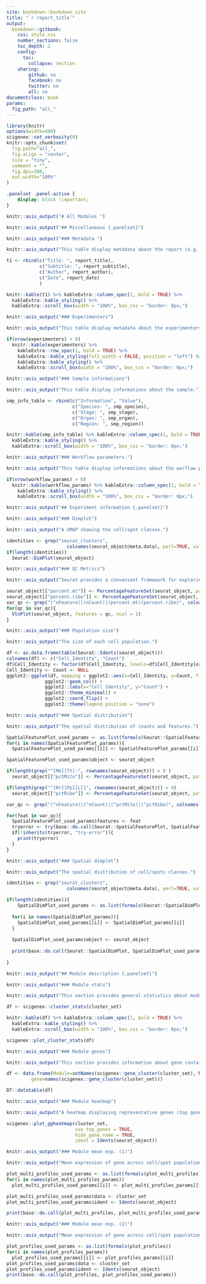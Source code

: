 ```yaml
--- 
site: bookdown::bookdown_site
title: "`r report_title`"
output: 
  bookdown::gitbook:
    css: style.css
    number_sections: false
    toc_depth: 2
    config:
      toc:
        collapse: section
    sharing:
        github: no
        facebook: no
        twitter: no
        all: no
documentclass: book
params:
  fig_path: "all_"
---
```



<!-- UPPERCASE variable are text to be replaced. -->
<!-- There are several global variables obtained from st_report() function. -->

```r
library(knitr)
options(width=400)
scigenex::set_verbosity(0)
knitr::opts_chunk$set(
  fig.path="all_",
  fig.align = "center", 
  size = "tiny", 
  comment = "",
  fig.dpi=300,
  out.width="100%"
)
```

```css
.panelset .panel-active {
    display: block !important;
}
```

```r
knitr::asis_output("# All Modules ")
``` 

```r
knitr::asis_output("## Miscellaneous {.panelset}") 
``` 

```r
knitr::asis_output("### Metadata ") 
``` 

```r
knitr::asis_output("This table display metadata about the report (e.g., title, subtitle, author, and date).") 
``` 

```r

t1 <- rbind(c("Title: ", report_title),
            c("Subtitle: ", report_subtitle),
            c("Author", report_author),
            c("Date", report_date)
            )

knitr::kable(t1) %>% kableExtra::column_spec(1, bold = TRUE) %>%
  kableExtra::kable_styling() %>%
  kableExtra::scroll_box(width = "100%", box_css = "border: 0px;")
```

```r
knitr::asis_output("### Experimenters") 
``` 

```r
knitr::asis_output("This table display metadata about the experimenters.") 
``` 


```r
if(nrow(experimenters) > 0)
  knitr::kable(experimenters) %>% 
    kableExtra::row_spec(1, bold = TRUE) %>% 
    kableExtra::kable_styling(full_width = FALSE, position = "left") %>%
    kableExtra::kable_styling() %>%
    kableExtra::scroll_box(width = "100%", box_css = "border: 0px;")
```


```r
knitr::asis_output("### Sample informations") 
``` 
  
```r
knitr::asis_output("This table display informations about the sample.") 
``` 

```r

smp_info_table <- rbind(c("Information", "Value"),
                        c("Species: ", smp_species),
                        c("Stage: ", smp_stage),
                        c("Organ: ", smp_organ),
                        c("Region: ", smp_region))

knitr::kable(smp_info_table) %>% kableExtra::column_spec(1, bold = TRUE) %>%
  kableExtra::kable_styling() %>%
  kableExtra::scroll_box(width = "100%", box_css = "border: 0px;")
```

```r
knitr::asis_output("### Workflow parameters.") 
``` 
  
```r
knitr::asis_output("This table display informations about the worflow parameters.") 
``` 

```r
if(nrow(workflow_params) > 0)
  knitr::kable(workflow_params) %>% kableExtra::column_spec(1, bold = TRUE) %>%
    kableExtra::kable_styling() %>%
    kableExtra::scroll_box(width = "100%", box_css = "border: 0px;")
```


```r
knitr::asis_output("## Experiment information {.panelset}") 
``` 

```r
knitr::asis_output("### Dimplot") 
``` 

```r
knitr::asis_output("A UMAP showing the cell/spot classes.") 
``` 

```r
identities <- grep("seurat_clusters", 
                      colnames(seurat_object@meta.data), perl=TRUE, val=TRUE)
if(length(identities))
  Seurat::DimPlot(seurat_object)
```





```r
knitr::asis_output("### QC Metrics") 
``` 

```r
knitr::asis_output("Seurat provides a convenient framework for exploring quality control (QC) metrics and filtering cells based on user-defined criteria. A commonly used QC metrics is the the number of unique genes detected per cell. Low-quality cells or empty droplets typically show very few genes, while doublets or multiplets may display abnormally high gene counts (but also proliferating cells !!). Another key metric is the total number of molecules detected per cell, which strongly correlates with the number of unique genes. The proportion of reads mapping to the mitochondrial genome is also often used, as low-quality or dying cells tend to exhibit elevated mitochondrial content. To compute this, Seurat’s PercentageFeatureSet() function can be used to calculate the percentage of counts originating from a specified set of features, typically using all genes that begin with 'MT-' (or 'mt-') to represent mitochondrial genes. An interesting control is also provided by ribosomal protein genes that are expected to be expressed in all cells. The percentage of counts from ribosomal genes can be calculated similarly to mitochondrial genes, using the pattern '^[Rr][Pp][LlSs]'. These QC metrics can be visualized using the VlnPlot() function, which generates violin plots for each metric, allowing for easy comparison across cell populations.") 
``` 

```r
seurat_object[["percent.mt"]] <- PercentageFeatureSet(seurat_object, pattern = "^[Mm][Tt]-")
seurat_object[["percent.ribo"]] <- PercentageFeatureSet(seurat_object, pattern = "^[Rr][Pp][Ll]")
var_qc <- grep("(^nFeature)|(nCount)|(percent.mt)(percent.ribo)", colnames(seurat_object@meta.data), perl = TRUE, value = TRUE)
for(qc in var_qc){
  VlnPlot(seurat_object, features = qc, ncol = 1)
}

```

```r
knitr::asis_output("### Population size") 
``` 

```r
knitr::asis_output("The size of each cell population.") 
``` 

```r
df <- as.data.frame(table(Seurat::Idents(seurat_object)))
colnames(df) <- c("Cell_Identity", "Count")
df$Cell_Identity <- factor(df$Cell_Identity, levels=df$Cell_Identity[order(df$Count, decreasing = FALSE)])
Cell_Identity <- Count <- NULL
ggplot2::ggplot(df, mapping = ggplot2::aes(x=Cell_Identity, y=Count, fill=Cell_Identity)) +
              ggplot2::geom_col() +
              ggplot2::labs(x="Cell Identity", y="Count") +
              ggplot2::theme_minimal() +
              ggplot2::coord_flip() +
              ggplot2::theme(legend.position = "none")
```

```r
knitr::asis_output("### Spatial distribution") 
``` 

```r
knitr::asis_output("The spatial distribution of counts and features.") 
``` 

```r
SpatialFeaturePlot_used_params <- as.list(formals(Seurat::SpatialFeaturePlot))
for(i in names(SpatialFeaturePlot_params)){
  SpatialFeaturePlot_used_params[[i]] <- SpatialFeaturePlot_params[[i]]}

SpatialFeaturePlot_used_params$object <- seurat_object

if(length(grep("^[Mm][Tt]-", rownames(seurat_object))) > 0 )
  seurat_object[["pctMito"]] <- PercentageFeatureSet(seurat_object, pattern = "^[Mm][Tt]-")

if(length(grep("^[Rr][Pp][Ll]", rownames(seurat_object))) > 0)
  seurat_object[["pctRibo"]] <- PercentageFeatureSet(seurat_object, pattern = "^[Rr][Pp][Ll]")

var_qc <- grep("(^nFeature)|(^nCount)|(^pctMito)|(^pctRibo)", colnames(seurat_object@meta.data), perl = TRUE, value = TRUE)

for(feat in var_qc){
  SpatialFeaturePlot_used_params$features <- feat
  tryerror <- try(base::do.call(Seurat::SpatialFeaturePlot, SpatialFeaturePlot_used_params)) # got some Error in `FetchData()`...
  if(!inherits(tryerror, "try-error")){
    print(tryerror)
  }
}
```

```r
knitr::asis_output("### Spatial dimplot") 
``` 

```r
knitr::asis_output("The spatial distribution of cell/spots classes.") 
``` 

```r
identities <- grep("seurat_clusters", 
                      colnames(seurat_object@meta.data), perl=TRUE, val=TRUE)

if(length(identities)){
    SpatialDimPlot_used_params <- as.list(formals(Seurat::SpatialDimPlot))
    
  for(i in names(SpatialDimPlot_params)){
    SpatialDimPlot_used_params[[i]] <- SpatialDimPlot_params[[i]]
  }
  
  SpatialDimPlot_used_params$object <- seurat_object
  
  print(base::do.call(Seurat::SpatialDimPlot, SpatialDimPlot_used_params))
  
}

```

```r
knitr::asis_output("## Module description {.panelset}") 
``` 


```r
knitr::asis_output("### Module stats") 
``` 
  
```r
knitr::asis_output("This section provides general statistics about modules.") 
``` 

```r
df <- scigenex::cluster_stats(cluster_set)

knitr::kable(df) %>% kableExtra::column_spec(1, bold = TRUE) %>%
  kableExtra::kable_styling() %>%
  kableExtra::scroll_box(width = "100%", box_css = "border: 0px;")
```


```r
scigenex::plot_cluster_stats(df)
```


```r
knitr::asis_output("### Module genes") 
``` 



```r
knitr::asis_output("This section provides information about gene contained in modules.") 
``` 


```r
df <- data.frame(Module=setNames(scigenex::gene_cluster(cluster_set), NULL),
         gene=names(scigenex::gene_cluster(cluster_set)))
```

```r
DT::datatable(df)
```

```r
knitr::asis_output("### Module heatmap") 
``` 

```r
knitr::asis_output("A heatmap displaying representative genes (top genes) of each gene module.") 
``` 

```r
scigenex::plot_ggheatmap(cluster_set, 
                         use_top_genes = TRUE, 
                         hide_gene_name = TRUE, 
                         ident = Idents(seurat_object))
```


```r
knitr::asis_output("### Module mean exp. (1)") 
``` 

```r
knitr::asis_output("Mean expression of gene across cell/spot populations for each gene module.") 
``` 

```r

plot_multi_profiles_used_params <- as.list(formals(plot_multi_profiles))
for(i in names(plot_multi_profiles_params))
  plot_multi_profiles_used_params[[i]] <- plot_multi_profiles_params[[i]]

plot_multi_profiles_used_params$data <- cluster_set
plot_multi_profiles_used_params$ident <- Idents(seurat_object)

print(base::do.call(plot_multi_profiles, plot_multi_profiles_used_params))
```

```r
knitr::asis_output("### Module mean exp. (2)") 
``` 

```r
knitr::asis_output("Mean expression of gene across cell/spot populations for each gene module.") 
``` 

```r
plot_profiles_used_params <- as.list(formals(plot_profiles))
for(i in names(plot_profiles_params))
  plot_profiles_used_params[[i]] <- plot_profiles_params[[i]]
plot_profiles_used_params$data <- cluster_set
plot_profiles_used_params$ident <- Idents(seurat_object)
print(base::do.call(plot_profiles, plot_profiles_used_params))
```

